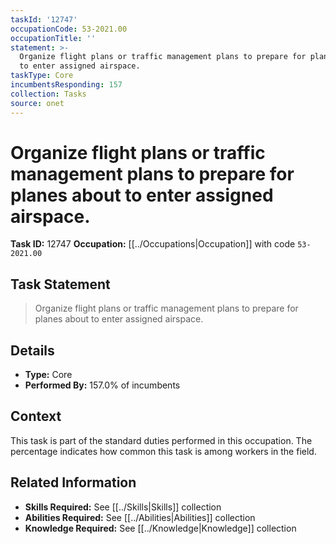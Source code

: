```yaml
---
taskId: '12747'
occupationCode: 53-2021.00
occupationTitle: ''
statement: >-
  Organize flight plans or traffic management plans to prepare for planes about
  to enter assigned airspace.
taskType: Core
incumbentsResponding: 157
collection: Tasks
source: onet
---
```

# Organize flight plans or traffic management plans to prepare for planes about to enter assigned airspace.

**Task ID:** 12747
**Occupation:** [[../Occupations|Occupation]] with code `53-2021.00`

## Task Statement

> Organize flight plans or traffic management plans to prepare for planes about to enter assigned airspace.

## Details

- **Type:** Core
- **Performed By:** 157.0% of incumbents

## Context

This task is part of the standard duties performed in this occupation. The percentage indicates how common this task is among workers in the field.

## Related Information

- **Skills Required:** See [[../Skills|Skills]] collection
- **Abilities Required:** See [[../Abilities|Abilities]] collection
- **Knowledge Required:** See [[../Knowledge|Knowledge]] collection
